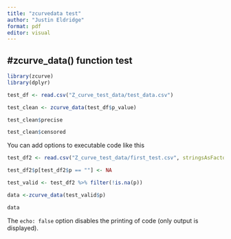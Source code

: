 ```yaml
---
title: "zcurvedata test"
author: "Justin Eldridge"
format: pdf
editor: visual
---
```


## #zcurve_data() function test

```r
library(zcurve)
library(dplyr)

test_df <- read.csv("Z_curve_test_data/test_data.csv")

test_clean <- zcurve_data(test_df$p_value)

test_clean$precise

test_clean$censored
```

You can add options to executable code like this

```r

test_df2 <- read.csv("Z_curve_test_data/first_test.csv", stringsAsFactors = FALSE)

test_df2$p[test_df2$p == ""] <- NA

test_valid <- test_df2 %>% filter(!is.na(p))

data <-zcurve_data(test_valid$p)

data
```

The `echo: false` option disables the printing of code (only output is displayed).
